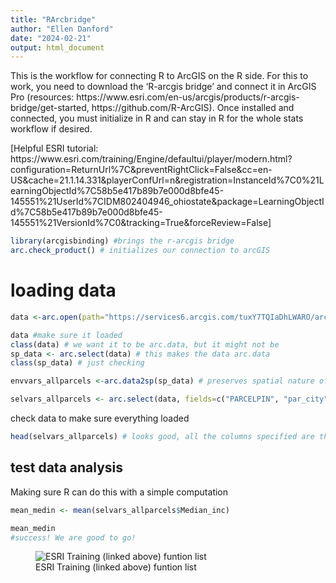 ```yaml
---
title: "RArcbridge"
author: "Ellen Danford"
date: "2024-02-21"
output: html_document
---
```

This is the workflow for connecting R to ArcGIS on the R side. For this to work, you need to download the 'R-arcgis bridge' and connect it in ArcGIS Pro (resources: https://www.esri.com/en-us/arcgis/products/r-arcgis-bridge/get-started, https://github.com/R-ArcGIS). Once installed and connected, you must initialize in R and can stay in R for the whole stats workflow if desired.

[Helpful ESRI tutorial: https://www.esri.com/training/Engine/defaultui/player/modern.html?configuration=ReturnUrl%7C&preventRightClick=False&cc=en-US&cache=21.1.14.331&playerConfUrl=n&registration=InstanceId%7C0%21LearningObjectId%7C58b5e417b89b7e000d8bfe45-145551%21UserId%7CIDM802404946_ohiostate&package=LearningObjectId%7C58b5e417b89b7e000d8bfe45-145551%21VersionId%7C0&tracking=True&forceReview=False]


```r
library(arcgisbinding) #brings the r-arcgis bridge 
arc.check_product() # initializes our connection to arcGIS

```

# loading data

```r
data <-arc.open(path="https://services6.arcgis.com/tuxY7TQIaDhLWARO/arcgis/rest/services/AllParcels17_canopy_acs/FeatureServer/0") #this is the file path for the online version, the 0 at the end is because its the first layer (ie: if there were more than two in a feature set you can choose which one to open)

data #make sure it loaded
class(data) # we want it to be arc.data, but it might not be
sp_data <- arc.select(data) # this makes the data arc.data
class(sp_data) # just checking

envvars_allparcels <-arc.data2sp(sp_data) # preserves spatial nature of data 

selvars_allparcels <- arc.select(data, fields=c("PARCELPIN", "par_city", "TAX_LUC_DE", "Total_A", "Can_A", "Grass_A", "Soil_A", "Water_A", "Build_A", "Road_A", "Paved_A", "Perv_A", "Imperv_A", "Can_P", "Grass_P", "Soil_P", "Water_P", "Build_P", "Road_P", "Paved_P", "Perv_P", "Imperv_P", "GEOID20", "GEOID", "AREA_SQMI", "AREA_ACRES", "Median_inc")) # asking r to only incorporate the fields we are interested in (ie: taking down the column count)

```

check data to make sure everything loaded
```r
head(selvars_allparcels) # looks good, all the columns specified are there and the first dialogue box confirms that this is polygon data

```

## test data analysis
Making sure R can do this with a simple computation
```r

mean_medin <- mean(selvars_allparcels$Median_inc)

mean_medin
#success! We are good to go!
```

![ESRI Training (linked above) funtion list]("C:\Grad School\Labmate projects\Erika\Tree Planting Estimation\PDFs\RArcBridgeFunctions.png")


